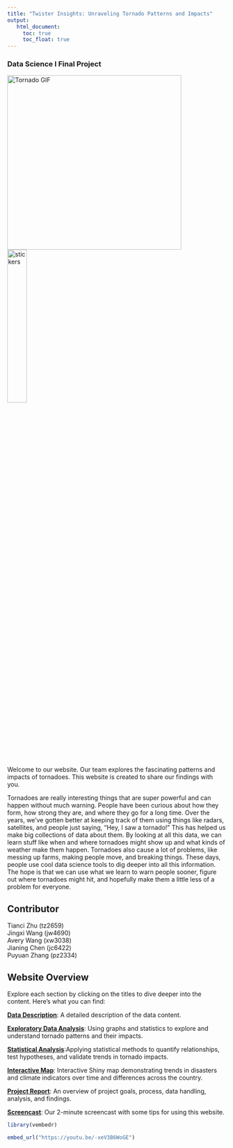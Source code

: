 ```yaml
---
title: "Twister Insights: Unraveling Tornado Patterns and Impacts"
output:
   html_document:
     toc: true
     toc_float: true
---
```

### Data Science I Final Project

<left>
<img src="https://media.giphy.com/media/mMfE4ySlRONNYleK5G/giphy.gif?cid=ecf05e471x46smmi1he3dymfgiq1z1dn3gh0dkzc2kji7ouq&ep=v1_gifs_search&rid=giphy.gif&ct=g" alt="Tornado GIF" width = 400>
<img src="images/p8105_stickers.png" alt="stickers" style="width:30%">  

Welcome to our website. Our team explores the fascinating patterns and impacts of tornadoes. This website is created to share our findings with you.

Tornadoes are really interesting things that are super powerful and can happen without much warning. People have been curious about how they form, how strong they are, and where they go for a long time. Over the years, we've gotten better at keeping track of them using things like radars, satellites, and people just saying, "Hey, I saw a tornado!" This has helped us make big collections of data about them. By looking at all this data, we can learn stuff like when and where tornadoes might show up and what kinds of weather make them happen. Tornadoes also cause a lot of problems, like messing up farms, making people move, and breaking things. These days, people use cool data science tools to dig deeper into all this information. The hope is that we can use what we learn to warn people sooner, figure out where tornadoes might hit, and hopefully make them a little less of a problem for everyone.

## Contributor
Tianci Zhu (tz2659)<br>
Jingxi Wang (jw4690)<br>
Avery Wang (xw3038)<br>
Jianing Chen (jc6422)<br>
Puyuan Zhang (pz2334)<br> 

## Website Overview
Explore each section by clicking on the titles to dive deeper into the content. Here's what you can find:

[**Data Description**](data_description.html): A detailed description of the data content.

[**Exploratory Data Analysis**](EDA.html): Using graphs and statistics to explore and understand tornado patterns and their impacts.

[**Statistical Analysis**](model.html):Applying statistical methods to quantify relationships, test hypotheses, and validate trends in tornado impacts.

[**Interactive Map**](https://fianltornadoes.shinyapps.io/rshiny/): Interactive Shiny map demonstrating trends in disasters and climate indicators over time and differences across the country. 

[**Project Report**](report.html): An overview of project goals, process, data handling, analysis, and findings.

[**Screencast**](https://youtu.be/-xeV3B6WoGE): Our 2-minute screencast with some tips for using this website.

```r
library(vembedr)

embed_url("https://youtu.be/-xeV3B6WoGE")
```





